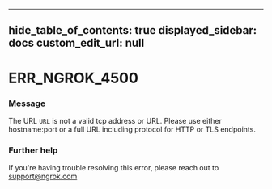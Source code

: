 
---
hide_table_of_contents: true
displayed_sidebar: docs
custom_edit_url: null
---


# ERR_NGROK_4500

### Message
The URL `URL` is not a valid tcp address or URL.  Please use either hostname:port or a full URL including protocol for HTTP or TLS endpoints.

### Further help
If you're having trouble resolving this error, please reach out to [support@ngrok.com](mailto:support@ngrok.com?subject=Help%20with%20ERR_NGROK_4500)


<ErrorDetails error='err_ngrok_4500' />
